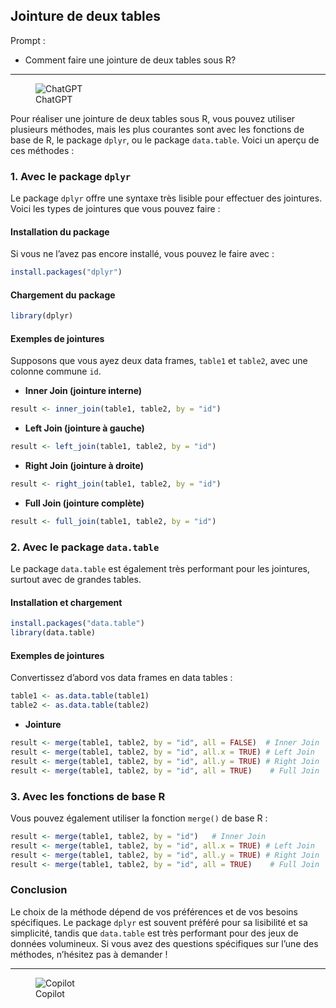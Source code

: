 ## Jointure de deux tables

::: {.callout-note appearance="simple"}
Prompt : 

* Comment faire une jointure de deux tables sous R? 


:::

----

![ChatGPT](../img/ChatGPT.PNG)


Pour réaliser une jointure de deux tables sous R, vous pouvez utiliser plusieurs méthodes, mais les plus courantes sont avec les fonctions de base de R, le package `dplyr`, ou le package `data.table`. Voici un aperçu de ces méthodes :

### 1. Avec le package `dplyr`

Le package `dplyr` offre une syntaxe très lisible pour effectuer des jointures. Voici les types de jointures que vous pouvez faire :

#### Installation du package

Si vous ne l'avez pas encore installé, vous pouvez le faire avec :

```R
install.packages("dplyr")
```

#### Chargement du package

```R
library(dplyr)
```

#### Exemples de jointures

Supposons que vous ayez deux data frames, `table1` et `table2`, avec une colonne commune `id`.

- **Inner Join (jointure interne)**

```R
result <- inner_join(table1, table2, by = "id")
```

- **Left Join (jointure à gauche)**

```R
result <- left_join(table1, table2, by = "id")
```

- **Right Join (jointure à droite)**

```R
result <- right_join(table1, table2, by = "id")
```

- **Full Join (jointure complète)**

```R
result <- full_join(table1, table2, by = "id")
```

### 2. Avec le package `data.table`

Le package `data.table` est également très performant pour les jointures, surtout avec de grandes tables.

#### Installation et chargement

```R
install.packages("data.table")
library(data.table)
```

#### Exemples de jointures

Convertissez d'abord vos data frames en data tables :

```R
table1 <- as.data.table(table1)
table2 <- as.data.table(table2)
```

- **Jointure**

```R
result <- merge(table1, table2, by = "id", all = FALSE)  # Inner Join
result <- merge(table1, table2, by = "id", all.x = TRUE) # Left Join
result <- merge(table1, table2, by = "id", all.y = TRUE) # Right Join
result <- merge(table1, table2, by = "id", all = TRUE)    # Full Join
```

### 3. Avec les fonctions de base R

Vous pouvez également utiliser la fonction `merge()` de base R :

```R
result <- merge(table1, table2, by = "id")   # Inner Join
result <- merge(table1, table2, by = "id", all.x = TRUE) # Left Join
result <- merge(table1, table2, by = "id", all.y = TRUE) # Right Join
result <- merge(table1, table2, by = "id", all = TRUE)    # Full Join
```

### Conclusion

Le choix de la méthode dépend de vos préférences et de vos besoins spécifiques. Le package `dplyr` est souvent préféré pour sa lisibilité et sa simplicité, tandis que `data.table` est très performant pour des jeux de données volumineux. Si vous avez des questions spécifiques sur l'une des méthodes, n'hésitez pas à demander !




----

![Copilot](../img/copilot.PNG)

